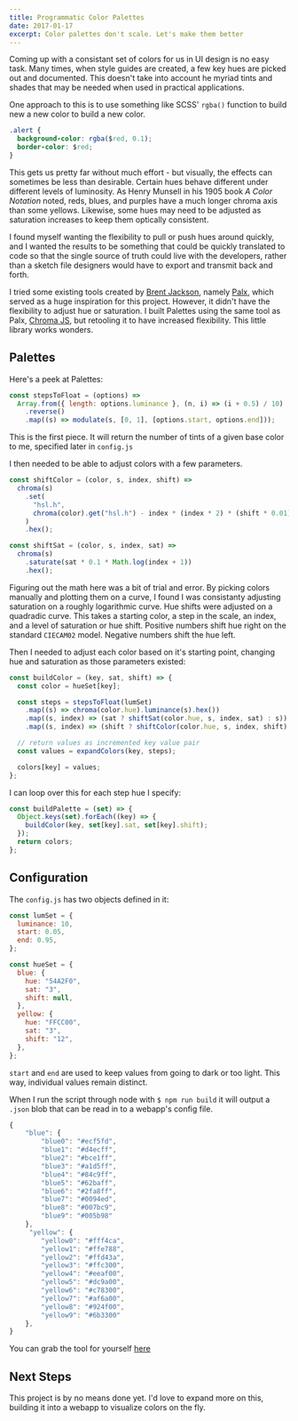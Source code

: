 ```yaml
---
title: Programmatic Color Palettes
date: 2017-01-17
excerpt: Color palettes don't scale. Let's make them better
---
```


Coming up with a consistant set of colors for us in UI design is no easy task. Many times, when style guides are created, a few key hues are picked out and documented. This doesn't take into account he myriad tints and shades that may be needed when used in practical applications.

One approach to this is to use something like SCSS' `rgba()` function to build new a new color to build a new color.

```css
.alert {
  background-color: rgba($red, 0.1);
  border-color: $red;
}
```

This gets us pretty far without much effort - but visually, the effects can sometimes be less than desirable. Certain hues behave different under different levels of luminosity. As Henry Munsell in his 1905 book _A Color Notation_ noted, reds, blues, and purples have a much longer chroma axis than some yellows. Likewise, some hues may need to be adjusted as saturation increases to keep them optically consistent.

I found myself wanting the flexibility to pull or push hues around quickly, and I wanted the results to be something that could be quickly translated to code so that the single source of truth could live with the developers, rather than a sketch file designers would have to export and transmit back and forth.

I tried some existing tools created by [Brent Jackson](http://www.jxnblk.com/), namely [Palx](https://palx.jxnblk.com/), which served as a huge inspiration for this project. However, it didn't have the flexibility to adjust hue or saturation. I built Palettes using the same tool as Palx, [Chroma JS](http://gka.github.io/chroma.js/), but retooling it to have increased flexibility. This little library works wonders.

## Palettes

Here's a peek at Palettes:

```javascript
const stepsToFloat = (options) =>
  Array.from({ length: options.luminance }, (n, i) => (i + 0.5) / 10)
    .reverse()
    .map((s) => modulate(s, [0, 1], [options.start, options.end]));
```

This is the first piece. It will return the number of tints of a given base color to me, specified later in `config.js`

I then needed to be able to adjust colors with a few parameters.

```javascript
const shiftColor = (color, s, index, shift) =>
  chroma(s)
    .set(
      "hsl.h",
      chroma(color).get("hsl.h") - index * (index * 2) * (shift * 0.01)
    )
    .hex();
```

```javascript
const shiftSat = (color, s, index, sat) =>
  chroma(s)
    .saturate(sat * 0.1 * Math.log(index + 1))
    .hex();
```

Figuring out the math here was a bit of trial and error. By picking colors manually and plotting them on a curve, I found I was consistanty adjusting saturation on a roughly logarithmic curve. Hue shifts were adjusted on a quadradic curve. This takes a starting color, a step in the scale, an index, and a level of saturation or hue shift. Positive numbers shift hue right on the standard `CIECAM02` model. Negative numbers shift the hue left.

Then I needed to adjust each color based on it's starting point, changing hue and saturation as those parameters existed:

```javascript
const buildColor = (key, sat, shift) => {
  const color = hueSet[key];

  const steps = stepsToFloat(lumSet)
    .map((s) => chroma(color.hue).luminance(s).hex())
    .map((s, index) => (sat ? shiftSat(color.hue, s, index, sat) : s))
    .map((s, index) => (shift ? shiftColor(color.hue, s, index, shift) : s));

  // return values as incremented key value pair
  const values = expandColors(key, steps);

  colors[key] = values;
};
```

I can loop over this for each step hue I specify:

```javascript
const buildPalette = (set) => {
  Object.keys(set).forEach((key) => {
    buildColor(key, set[key].sat, set[key].shift);
  });
  return colors;
};
```

## Configuration

The `config.js` has two objects defined in it:

```javascript
const lumSet = {
  luminance: 10,
  start: 0.05,
  end: 0.95,
};

const hueSet = {
  blue: {
    hue: "54A2F0",
    sat: "3",
    shift: null,
  },
  yellow: {
    hue: "FFCC00",
    sat: "3",
    shift: "12",
  },
};
```

`start` and `end` are used to keep values from going to dark or too light. This way, individual values remain distinct.

When I run the script through node with `$ npm run build` it will output a `.json` blob that can be read in to a webapp's config file.

```javascript
{
    "blue": {
        "blue0": "#ecf5fd",
        "blue1": "#d4ecff",
        "blue2": "#bce1ff",
        "blue3": "#a1d5ff",
        "blue4": "#84c9ff",
        "blue5": "#62baff",
        "blue6": "#2fa8ff",
        "blue7": "#0094ed",
        "blue8": "#007bc9",
        "blue9": "#005b98"
    },
     "yellow": {
        "yellow0": "#fff4ca",
        "yellow1": "#ffe788",
        "yellow2": "#ffd43a",
        "yellow3": "#ffc300",
        "yellow4": "#eeaf00",
        "yellow5": "#dc9a00",
        "yellow6": "#c78300",
        "yellow7": "#af6a00",
        "yellow8": "#924f00",
        "yellow9": "#6b3300"
    },
}
```

You can grab the tool for yourself [here](https://github.com/seanblanton/palettes)

## Next Steps

This project is by no means done yet. I'd love to expand more on this, building it into a webapp to visualize colors on the fly.

